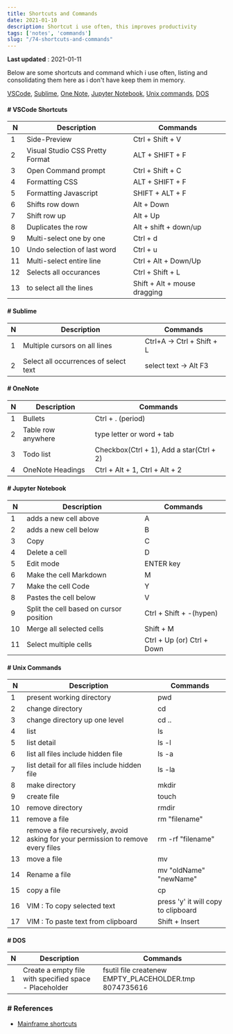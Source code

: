 ```yaml
---
title: Shortcuts and Commands
date: 2021-01-10
description: Shortcut i use often, this improves productivity
tags: ['notes', 'commands']
slug: "/74-shortcuts-and-commands"
---
```


**Last updated** : 2021-01-11 

Below are some shortcuts and command which i use often, listing and consolidating them here as i don't have keep them in memory. 

[VSCode](#vsc), [Sublime](#sublime), [One Note](#onenote), [Jupyter Notebook](#jupyter), [Unix commands](#unix), [DOS](#dos)

<a id="vsc"></a>

#### # VSCode Shortcuts

| N  | Description                         | Commands |
| -- | ----------------------------------- | ---- |
| 1  | Side-Preview | Ctrl + Shift + V |
| 2  | Visual Studio CSS Pretty Format | ALT + SHIFT + F |
| 3  | Open Command prompt | Ctrl + Shift + C |
| 4  | Formatting CSS | ALT + SHIFT + F |
| 5  | Formatting Javascript | SHIFT + ALT + F |
| 6  | Shifts row down | Alt + Down | 
| 7  | Shift row up | Alt + Up | 
| 8  | Duplicates the row | Alt + shift + down/up | 
| 9  | Multi-select one by one | Ctrl + d |
| 10  | Undo selection of last word | Ctrl + u |
| 11  | Multi-select entire line | Ctrl + Alt + Down/Up |
| 12  | Selects all occurances | Ctrl + Shift + L |
| 13  | to select all the lines | Shift + Alt + mouse dragging |

<a id="sublime"></a>    

#### # Sublime    

| N  | Description                         | Commands |
| -- | ----------------------------------- | ---- |
| 1  | Multiple cursors on all lines | Ctrl+A -> Ctrl + Shift + L | 
| 2  | Select all occurrences of select text | select text -> Alt F3 | 

<a id="onenote"></a>    

#### # OneNote

| N  | Description                         | Commands |
| -- | ----------------------------------- | ---- |
| 1  | Bullets |Ctrl + . (period) |
| 2  | Table row anywhere |type letter or word + tab |
| 3  | Todo list | Checkbox(Ctrl + 1), Add a star(Ctrl + 2) |
| 4  | OneNote Headings |Ctrl + Alt + 1, Ctrl + Alt + 2 |

<a id="jupyter"></a>    

#### # Jupyter Notebook 

| N  | Description                         | Commands |
| -- | ----------------------------------- | ---- |
| 1  | adds a new cell above | A |
| 2  | adds a new cell below | B |
| 3  | Copy | C |
| 4  | Delete a cell | D |
| 5  | Edit mode | ENTER key |
| 6  | Make the cell Markdown | M |
| 7  | Make the cell Code | Y |
| 8  | Pastes the cell below | V |
| 9  | Split the cell based on cursor position | Ctrl + Shift + -(hypen) |
| 10 | Merge all selected cells | Shift + M |
| 11 | Select multiple cells | Ctrl + Up (or) Ctrl + Down |


<a id="unix"></a>   

#### # Unix Commands 

| N  | Description                         | Commands |
| -- | ----------------------------------- | ---- |
| 1  | present working directory | pwd |
| 2  | change directory | cd |
| 3  | change directory up one level | cd .. |
| 4  | list | ls |
| 5  | list detail | ls -l |
| 6  | list all files include hidden file | ls -a |
| 7  | list detail for all files include hidden file | ls -la |
| 8  | make directory | mkdir |
| 9  | create file | touch |
| 10 | remove directory | rmdir |
| 11 | remove a file | rm "filename" |
| 12 | remove a file recursively, avoid asking for your permission to remove every files | rm -rf "filename" |
| 13 | move a file | mv |
| 14 | Rename a file | mv "oldName" "newName" |
| 15 | copy a file | cp |
| 16 | VIM : To copy selected text | press 'y' it will copy to clipboard |
| 17 | VIM : To paste text from clipboard | Shift + Insert |

<a id="dos"></a>

#### # DOS 

| N  | Description                         | Commands |
| -- | ----------------------------------- | ---- |
| 1  | Create a empty file with specified space - Placeholder  | fsutil file createnew EMPTY_PLACEHOLDER.tmp 8074735616 |


### # References
* [Mainframe shortcuts](../little-mainframe-shortcuts)
